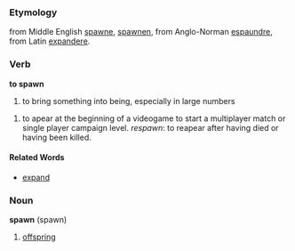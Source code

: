 ===Etymology===
from Middle English [[spawne]], [[spawnen]], from Anglo-Norman [[espaundre]], from Latin [[expandere]].
===Verb===
'''to spawn'''

#to bring something into being, especially in large numbers

#to apear at the beginning of a videogame to start a multiplayer match or single player campaign level. ''respawn'': to reapear after having died or having been killed.
====Related Words====
*[[expand]]

===Noun===
'''spawn''' (spawn)

#[[offspring]]